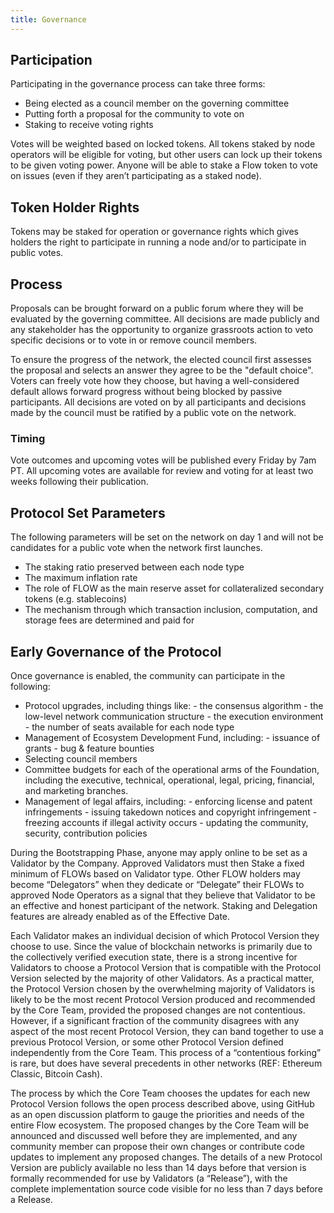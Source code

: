 ```yaml
---
title: Governance
---
```


## Participation

Participating in the governance process can take three forms:

- Being elected as a council member on the governing committee
- Putting forth a proposal for the community to vote on
- Staking to receive voting rights

Votes will be weighted based on locked tokens. All tokens staked by node operators will be eligible for voting, but other users can lock up their tokens to be given voting power. Anyone will be able to stake a Flow token to vote on issues (even if they aren’t participating as a staked node).

## Token Holder Rights

Tokens may be staked for operation or governance rights which gives holders the right to participate in running a node and/or to participate in public votes.

## Process

Proposals can be brought forward on a public forum where they will be evaluated by the governing committee. All decisions are made publicly and any stakeholder has the opportunity to organize grassroots action to veto specific decisions or to vote in or remove council members.

To ensure the progress of the network, the elected council first assesses the proposal and selects an answer they agree to be the "default choice". Voters can freely vote how they choose, but having a well-considered default allows forward progress without being blocked by passive participants. All decisions are voted on by all participants and decisions made by the council must be ratified by a public vote on the network.

### Timing

Vote outcomes and upcoming votes will be published every Friday by 7am PT. All upcoming votes are available for review and voting for at least two weeks following their publication.

## Protocol Set Parameters

The following parameters will be set on the network on day 1 and will not be candidates for a public vote when the network first launches.

- The staking ratio preserved between each node type
- The maximum inflation rate
- The role of FLOW as the main reserve asset for collateralized secondary tokens (e.g. stablecoins)
- The mechanism through which transaction inclusion, computation, and storage fees are determined and paid for

## Early Governance of the Protocol

Once governance is enabled, the community can participate in the following:

- Protocol upgrades, including things like: - the consensus algorithm - the low-level network communication structure - the execution environment - the number of seats available for each node type
- Management of Ecosystem Development Fund, including: - issuance of grants - bug & feature bounties
- Selecting council members
- Committee budgets for each of the operational arms of the Foundation, including the executive, technical, operational, legal, pricing, financial, and marketing branches.
- Management of legal affairs, including: - enforcing license and patent infringements - issuing takedown notices and copyright infringement - freezing accounts if illegal activity occurs - updating the community, security, contribution policies

During the Bootstrapping Phase, anyone may apply online to be set as a Validator by the Company. Approved Validators must then Stake a fixed minimum of FLOWs based on Validator type. Other FLOW holders may become “Delegators” when they dedicate or “Delegate” their FLOWs to approved Node Operators as a signal that they believe that Validator to be an effective and honest participant of the network. Staking and Delegation features are already enabled as of the Effective Date.

Each Validator makes an individual decision of which Protocol Version they choose to use. Since the value of blockchain networks is primarily due to the collectively verified execution state, there is a strong incentive for Validators to choose a Protocol Version that is compatible with the Protocol Version selected by the majority of other Validators. As a practical matter, the Protocol Version chosen by the overwhelming majority of Validators is likely to be the most recent Protocol Version produced and recommended by the Core Team, provided the proposed changes are not contentious. However, if a significant fraction of the community disagrees with any aspect of the most recent Protocol Version, they can band together to use a previous Protocol Version, or some other Protocol Version defined independently from the Core Team. This process of a “contentious forking” is rare, but does have several precedents in other networks (REF: Ethereum Classic, Bitcoin Cash).

The process by which the Core Team chooses the updates for each new Protocol Version follows the open process described above, using GitHub as an open discussion platform to gauge the priorities and needs of the entire Flow ecosystem. The proposed changes by the Core Team will be announced and discussed well before they are implemented, and any community member can propose their own changes or contribute code updates to implement any proposed changes. The details of a new Protocol Version are publicly available no less than 14 days before that version is formally recommended for use by Validators (a “Release”), with the complete implementation source code visible for no less than 7 days before a Release.
